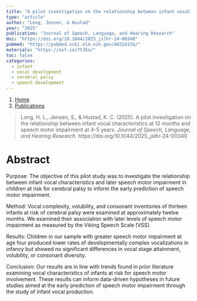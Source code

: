 ```yaml
---
title: "A pilot investigation on the relationship between infant vocal characteristics at 12 months and speech motor impairment at 4-5 years"
type: "article"
author: "Long, Jensen, & Hustad"
year: "2025"
publication: "Journal of Speech, Language, and Hearing Research"
doi: "https://doi.org/10.1044/2025_jslhr-24-00340"
pubmed: "https://pubmed.ncbi.nlm.nih.gov/40324156/"
materials: "https://osf.io/7t35n/"
toc: false
categories:
  - infant
  - vocal development
  - cerebral palsy
  - speech development
---
```


```{=html}
<nav aria-label="breadcrumb">
  <ol class="breadcrumb">
    <li class="breadcrumb-item"><a href="../../index.html">Home</a></li>
    <li class="breadcrumb-item"><a href="../../publications.html">Publications</a></li>
  </ol>
</nav>
```


> Long, H. L., Jensen, S., & Hustad, K. C. (2025). A pilot investigation on the relationship between infant vocal characteristics at 12 months and speech motor impairment at 4-5 years. *Journal of Speech, Language, and Hearing Research.* https://doi.org/10.1044/2025_jslhr-24-00340

# Abstract

Purpose: The objective of this pilot study was to investigate the relationship between infant vocal characteristics and later speech motor impairment in children at risk for cerebral palsy to inform the early prediction of speech motor impairment.

Method: Vocal complexity, volubility, and consonant inventories of thirteen infants at risk of cerebral palsy were examined at approximately twelve months. We examined their association with later levels of speech motor impairment as measured by the Viking Speech Scale (VSS). 

Results: Children in our sample with greater speech motor impairment at age four produced lower rates of developmentally complex vocalizations in infancy but showed no significant differences in vocal stage attainment, volubility, or consonant diversity.

Conclusion: Our results are in line with trends found in prior literature examining vocal characteristics of infants at risk for speech motor involvement. These results can inform data-driven hypotheses in future studies aimed at the early prediction of speech motor impairment through the study of infant vocal production. 

